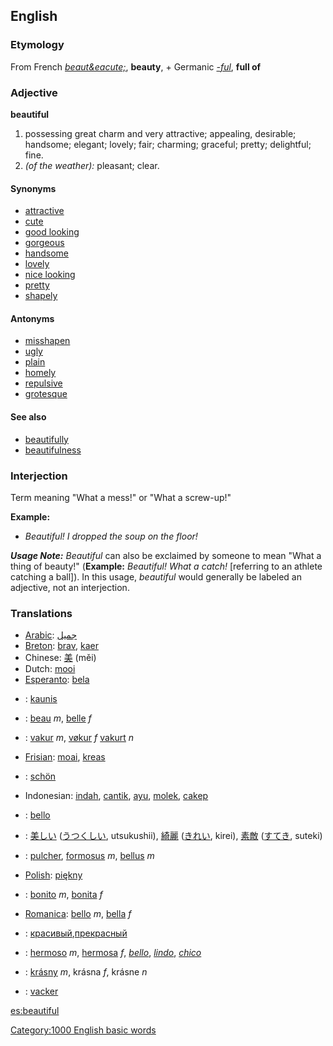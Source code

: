 ==English==

===Etymology===
From French ''[[beaut&eacute;]]'', '''beauty''', + Germanic ''[[-ful]]'', '''full of'''

=== Adjective ===
'''beautiful'''
#possessing great charm and very attractive; appealing, desirable; handsome; elegant; lovely; fair; charming; graceful; pretty; delightful; fine.
#''(of the weather):'' pleasant; clear.

====Synonyms====
*[[attractive]]
*[[cute]]
*[[good looking]]
*[[gorgeous]]
*[[handsome]]
*[[lovely]]
*[[nice looking]]
*[[pretty]]
*[[shapely]]

====Antonyms====

*[[misshapen]]
*[[ugly]]
*[[plain]]
*[[homely]]
*[[repulsive]]
*[[grotesque]]

====See also====
*[[beautifully]]
*[[beautifulness]]

===Interjection===
Term meaning "What a mess!" or "What a screw-up!"

'''Example:'''
*''Beautiful!  I dropped the soup on the floor!''

'''''Usage Note:''''' ''Beautiful'' can also be exclaimed by someone to mean "What a thing of beauty!"  ('''Example:'''  ''Beautiful!  What a catch!'' [referring to an athlete catching a ball]).  In this usage, ''beautiful'' would generally be labeled an adjective, not an interjection.

=== Translations ===
*[[Arabic]]: [[جميل]]
*[[Breton]]: [[brav]], [[kaer]]
*Chinese: [[美]] (měi)
*Dutch: [[mooi]]
*[[Esperanto]]: [[bela]]
*{{fi}}: [[kaunis]]
*{{fr}}: [[beau]] ''m'', [[belle]] ''f''
*{{fo}}: [[vakur]] ''m'', [[vøkur]] ''f'' [[vakurt]] ''n''
*[[Frisian]]: [[moai]], [[kreas]]
*{{de}}: [[schön]]
*Indonesian: [[indah]], [[cantik]], [[ayu]], [[molek]], [[cakep]]
*{{it}}: [[bello]]
*{{ja}}: [[美しい]] ([[うつくしい]], utsukushii), [[綺麗]] ([[きれい]], kirei), [[素敵]] ([[すてき]], suteki)
*{{la}}: [[pulcher]], [[formosus]] ''m'', [[bellus]] ''m''
*[[Polish]]: [[piękny]]
*{{pt}}: [[bonito]] ''m'', [[bonita]] ''f''
*[[Romanica]]: [[bello]] ''m'', [[bella]] ''f''
*{{ru}}: [[красивый]],[[прекрасный]]
*{{es}}: [[hermoso]] ''m'', [[hermosa]] ''f'', ''[[bello]]'', ''[[lindo]]'', ''[[chico]]''
*{{sk}}: [[krásny]] ''m'', krásna ''f'', krásne ''n''
*{{sv}}: [[vacker]]

[[es:beautiful]]
[[Category:1000 English basic words]]